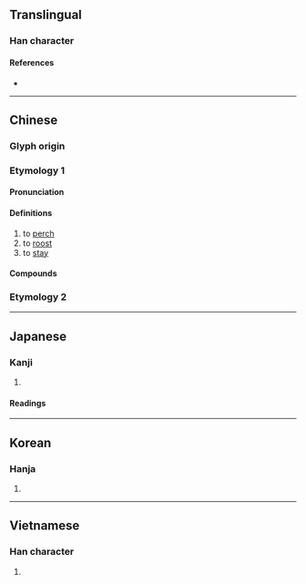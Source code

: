 {{also|栖}}
{{character info/new}}
==Translingual==

===Han character===
{{Han char|rn=75|rad=木|as=08|sn=12|four=45944|canj=DJLV|ids=⿰木妻}}

====References====
* {{Han ref|kx=0534.170|dkj=14980|dj=0922.130|hdz=21229.060|uh=68F2|ud=26866|bh=B4CF|bd=46287}}

----

==Chinese==
{{zh-forms|s=栖}}

===Glyph origin===
{{Han etym}}

===Etymology 1===

====Pronunciation====
{{zh-pron
|m=qī
|c=cai1
|mn=chhe/qz:soe
|mn_note=chhe - literary; soe - vernacular
|mc=y
|oc=y
|ma=
|cat=v
}}

====Definitions====
{{zh-hanzi}}

# to [[perch]]
# to [[roost]]
# to [[stay]]

====Compounds====
{{zh-der|偏棲|兩棲演員|兩棲|兩棲作戰|一枝棲|底棲生物|共棲|兩棲部隊|幽棲巖谷|山棲谷飲|依棲|孤棲|棲流所|棲梧食竹|梧棲|棲遲|棲所|棲霞|棲息地|棲息|盥耳山棲|棲託|枝棲|棲遁|棲屑|棲身|棲遑|棲止|棲宿|雙棲雙宿|羈棲|越鳥南棲|風餐水棲}}

===Etymology 2===
{{zh-see|栖||used in {{zh-l|*栖栖}}}}

----

==Japanese==

===Kanji===
{{ja-kanji|grade=|rs=木08}}

# {{defn|lang=ja|sort=木08}}

====Readings====
{{ja-readings
|on=せい
|kun=す-む
}}

----

==Korean==

===Hanja===
{{ko-hanja|hangeul=서|eumhun=|rv=seo|mr=sŏ|y=se}}

# {{defn|lang=ko|sort=木08}}

----

==Vietnamese==

===Han character===
{{vi-readings|rs=木08|hanviet=thê}}

# {{defn|lang=vi|sort=木08}}